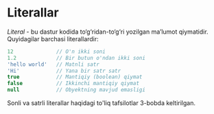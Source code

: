 # Literallar

_Literal_ - bu dastur kodida to‘g‘ridan-to‘g‘ri yozilgan ma’lumot qiymatidir. Quyidagilar barchasi literallardir:

```js
12              // O'n ikki soni
1.2             // Bir butun o'ndan ikki soni
'hello world'   // Matnli satr
'Hi'            // Yana bir satr satr
true            // Mantiqiy (boolean) qiymat
false           // Ikkinchi mantiqiy qiymat
null            // Obyektning mavjud emasligi
```

Sonli va satrli literallar haqidagi to'liq tafsilotlar 3-bobda keltirilgan.
